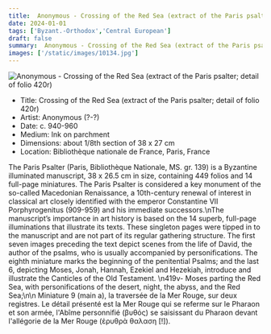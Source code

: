 ```yaml
---
title:  Anonymous - Crossing of the Red Sea (extract of the Paris psalter; detail of folio 420r)
date: 2024-01-01
tags: ['Byzant.-Orthodox','Central European']
draft: false
summary:  Anonymous - Crossing of the Red Sea (extract of the Paris psalter; detail of folio 420r)
images: ['/static/images/10134.jpg']
---
```


![ Anonymous - Crossing of the Red Sea (extract of the Paris psalter; detail of folio 420r)](/static/images/10134.jpg)

* Title: Crossing of the Red Sea (extract of the Paris psalter; detail of folio 420r)
* Artist:  Anonymous (?-?)
* Date: c. 940-960
* Medium: Ink on parchment
* Dimensions: about 1/8th section of 38 x 27 cm
* Location: Bibliothèque nationale de France, Paris, France

The Paris Psalter (Paris, Bibliothèque Nationale, MS. gr. 139) is a Byzantine illuminated manuscript, 38 x 26.5 cm in size, containing 449 folios and 14 full-page miniatures. The Paris Psalter is considered a key monument of the so-called Macedonian Renaissance, a 10th-century renewal of interest in classical art closely identified with the emperor Constantine VII Porphyrogenitus (909-959) and his immediate successors.\nThe manuscript’s importance in art history is based on the 14 superb, full-page illuminations that illustrate its texts. These singleton pages were tipped in to the manuscript and are not part of its regular gathering structure. The first seven images preceding the text depict scenes from the life of David, the author of the psalms, who is usually accompanied by personifications. The eighth miniature marks the beginning of the penitential Psalms; and the last 6, depicting Moses, Jonah, Hannah, Ezekiel and Hezekiah, introduce and illustrate the Canticles of the Old Testament. \n419v- Moses parting the Red Sea, with personifications of the desert, night, the abyss, and the Red Sea;\n\n Miniature 9 (main a), la traversée de la Mer Rouge, sur deux registres. Le détail présenté est la Mer Rouge qui se referme sur le Pharaon et son armée, l'Abîme personnifié (βυθός) se saisissant du Pharaon devant l'allégorie de la Mer Rouge (ἐρυθρὰ θαλαση [!]).

